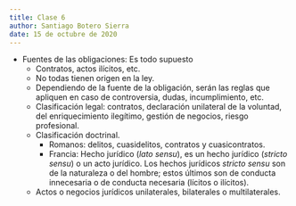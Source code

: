 ```yaml
---
title: Clase 6
author: Santiago Botero Sierra
date: 15 de octubre de 2020
---
```


+ Fuentes de las obligaciones: Es todo supuesto
	- Contratos, actos ilícitos, etc.
	- No todas tienen origen en la ley.
	- Dependiendo de la fuente de la obligación, serán las reglas que apliquen
		en caso de controversia, dudas, incumplimiento, etc.
	- Clasificación legal: contratos, declaración unilateral de la voluntad,
		del enriquecimiento ilegítimo, gestión de negocios, riesgo profesional.
	- Clasificación doctrinal.
		* Romanos: delitos, cuasidelitos, contratos y cuasicontratos.
		* Francia: Hecho jurídico (*lato sensu*), es un hecho jurídico
			(*stricto sensu*) o un acto jurídico. Los hechos jurídicos *stricto
			sensu* son de la naturaleza o del hombre; estos últimos son de
			conducta innecesaria o de conducta necesaria (lícitos o ilícitos).
	- Actos o negocios jurídicos unilaterales, bilaterales o multilaterales.
